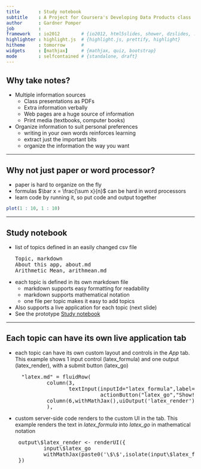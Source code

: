 ```yaml
---
title       : Study notebook
subtitle    : A Project for Coursera's Developing Data Products class
author      : Gardner Pomper
job         : 
framework   : io2012        # {io2012, html5slides, shower, dzslides, ...}
highlighter : highlight.js  # {highlight.js, prettify, highlight}
hitheme     : tomorrow      # 
widgets     : [mathjax]     # {mathjax, quiz, bootstrap}
mode        : selfcontained # {standalone, draft}
---
```


## Why take notes?

* Multiple information sources
    * Class presentations as PDFs
    * Extra information verbally
    * Web pages are a huge source of information
    * Print media (textbooks, computer books)
* Organize information to suit personal preferences
    * writing in your own words reinforces learning
    * extract just the important bits
    * organize the information the way you want

---

## Why not just paper or word processor?

* paper is hard to organize on the fly
* formulas $\bar x = \frac{\sum x}{n}$ can be hard in word processors
* learn code by running it, so put code and output together
```r
plot(1 : 10, 1 : 10)
```

---

## Study notebook

* list of topics defined in an easily changed csv file
<pre>
Topic, markdown
About this app, about.md
Arithmetic Mean, arithmean.md
</pre>
* each topic is defined in its own markdown file
    * markdown supports easy formatting for readability
    * markdown supports mathematical notation
    * one file per topic makes it easy to add topics
* Also supports a live application for each topic (next slide)
* See the prototype [Study notebook](https://gardnerpomper.github.io/testDeck/index.html)

---

## Each topic can have its own live application tab
* each topic can have its own custom layout and controls in the *App* tab. This example shows 1 input control (latex_formula) and one output (latex_render), with a submit button (latex_go)
<pre>
    "latex.md" = fluidRow(
            column(3,
                   textInput(inputId="latex_formula",label="Formula (latex format)"),
                             actionButton("latex_go","Show!")),
            column(6,withMathJax(),uiOutput('latex_render'))
            ),
</pre>
*  custom server-side code renders to the custom UI in the tab. This example renders the text in _latex_formula_ into _latex_go_ in mathematical notation
<pre>
    output\$latex_render <- renderUI({
            input\$latex_go
            withMathJax(paste0('\$\$',isolate(input\$latex_formula),'\$\$'))
    })
</pre>
